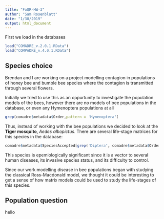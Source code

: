 ```yaml
---
title: "FoQR-HW-3"
author: "Sam Rosenblatt"
date: "1/30/2019"
output: html_document
---
```



First we load in the databases
```r
load("COMADRE_v.2.0.1.RData")
load("COMPADRE_v.4.0.1.RData")
```

## Species choice

Brendan and I are working on a project modelling contagion in populations of honey bee and bumble bee species where the contagion is transmitted through several flowers. 

Initially we tried to use this as an oppurtunity to investigate the population models of the bees, however there are no models of bee populations in the database, or even any Hymenoptera populations at all

```r
grep(comadre$metadata$Order,pattern = 'Hymenoptera')
```

Thus, instead of working with the bee populations we decided to look at the **Tiger mosquito**, *Aedes albopictus*. There are several life-stage matrices for this species in the database:

```r
comadre$metadata$SpeciesAccepted[grep('Diptera', comadre$metadata$Order)]
```

This species is epemiologically significant since it is a vector to several human diseases, its invasive species status, and its difficulty to control. 

Since our work modelling disease in bee populations began with studying the classical Ross-Macdonald model, we thought it could be interesting to get a sense of how matrix models could be used to study the life-stages of this species.

## Population question
hello


